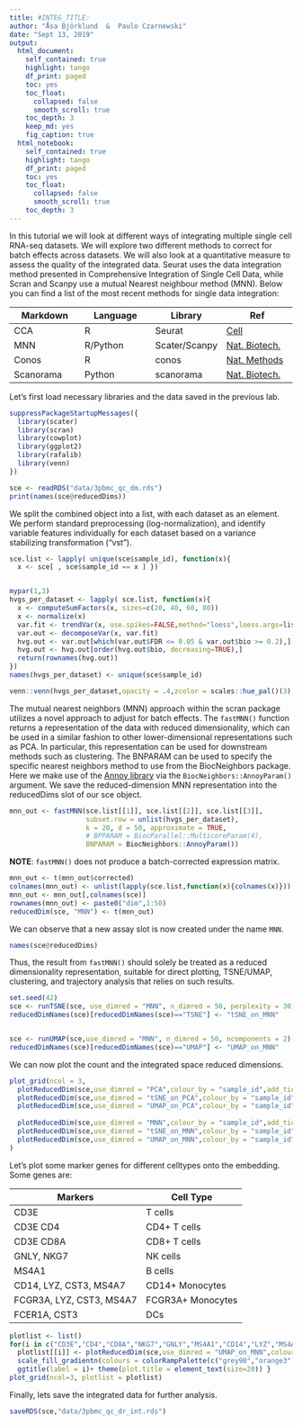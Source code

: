 ```yaml
---
title: #INTEG_TITLE:
author: "Åsa Björklund  &  Paulo Czarnewski"
date: "Sept 13, 2019"
output:
  html_document:
    self_contained: true
    highlight: tango
    df_print: paged
    toc: yes
    toc_float:
      collapsed: false
      smooth_scroll: true
    toc_depth: 3
    keep_md: yes
    fig_caption: true
  html_notebook:
    self_contained: true
    highlight: tango
    df_print: paged
    toc: yes
    toc_float:
      collapsed: false
      smooth_scroll: true
    toc_depth: 3
---
```


In this tutorial we will look at different ways of integrating multiple single cell RNA-seq datasets. We will explore two different methods to correct for batch effects across datasets. We will also look at a quantitative measure to assess the quality of the integrated data. Seurat uses the data integration method presented in Comprehensive Integration of Single Cell Data, while Scran and Scanpy use a mutual Nearest neighbour method (MNN). Below you can find a list of the most recent methods for single data integration:

Markdown | Language | Library | Ref
--- | --- | --- | ---
CCA | R | Seurat | [Cell](https://www.sciencedirect.com/science/article/pii/S0092867419305598?via%3Dihub)
MNN | R/Python | Scater/Scanpy | [Nat. Biotech.](https://www.nature.com/articles/nbt.4091)
Conos | R | conos | [Nat. Methods](https://www.nature.com/articles/s41592-019-0466-z?error=cookies_not_supported&code=5680289b-6edb-40ad-9934-415dac4fdb2f)
Scanorama | Python | scanorama | [Nat. Biotech.](https://www.nature.com/articles/s41587-019-0113-3)

Let's first load necessary libraries and the data saved in the previous lab.

```r
suppressPackageStartupMessages({
  library(scater)
  library(scran)
  library(cowplot)
  library(ggplot2)
  library(rafalib)
  library(venn)
})

sce <- readRDS("data/3pbmc_qc_dm.rds")
print(names(sce@reducedDims))
```

We split the combined object into a list, with each dataset as an element. We perform standard preprocessing (log-normalization), and identify variable features individually for each dataset based on a variance stabilizing transformation ("vst").

```r
sce.list <- lapply( unique(sce$sample_id), function(x){
  x <- sce[ , sce$sample_id == x ] })


mypar(1,3)
hvgs_per_dataset <- lapply( sce.list, function(x){
  x <- computeSumFactors(x, sizes=c(20, 40, 60, 80))
  x <- normalize(x)
  var.fit <- trendVar(x, use.spikes=FALSE,method="loess",loess.args=list(span=0.05))
  var.out <- decomposeVar(x, var.fit)
  hvg.out <- var.out[which(var.out$FDR <= 0.05 & var.out$bio >= 0.2),]
  hvg.out <- hvg.out[order(hvg.out$bio, decreasing=TRUE),]
  return(rownames(hvg.out))
})
names(hvgs_per_dataset) <- unique(sce$sample_id)

venn::venn(hvgs_per_dataset,opacity = .4,zcolor = scales::hue_pal()(3),cexsn = 1,cexil = 1,lwd=1,col="white",borders = NA)
```

The mutual nearest neighbors (MNN) approach within the scran package utilizes a novel approach to adjust for batch effects. The `fastMNN()` function returns a representation of the data with reduced dimensionality, which can be used in a similar fashion to other lower-dimensional representations such as PCA. In particular, this representation can be used for downstream methods such as clustering. The BNPARAM can be used to specify the specific nearest neighbors method to use from the BiocNeighbors package. Here we make use of the [Annoy library](https://github.com/spotify/annoy) via the `BiocNeighbors::AnnoyParam()` argument. We save the reduced-dimension MNN representation into the reducedDims slot of our sce object.

```r
mnn_out <- fastMNN(sce.list[[1]], sce.list[[2]], sce.list[[3]],
                   subset.row = unlist(hvgs_per_dataset),
                   k = 20, d = 50, approximate = TRUE,
                   # BPPARAM = BiocParallel::MulticoreParam(4),
                   BNPARAM = BiocNeighbors::AnnoyParam())
```

**NOTE**: `fastMNN()` does not produce a batch-corrected expression matrix. 

```r
mnn_out <- t(mnn_out$corrected)
colnames(mnn_out) <- unlist(lapply(sce.list,function(x){colnames(x)}))
mnn_out <- mnn_out[,colnames(sce)]
rownames(mnn_out) <- paste0("dim",1:50)
reducedDim(sce, "MNN") <- t(mnn_out)
```

We can observe that a new assay slot is now created under the name `MNN`.

```r
names(sce@reducedDims)
```

Thus, the result from `fastMNN()` should solely be treated as a reduced dimensionality representation, suitable for direct plotting, TSNE/UMAP, clustering, and trajectory analysis that relies on such results.

```r
set.seed(42)
sce <- runTSNE(sce, use_dimred = "MNN", n_dimred = 50, perplexity = 30)
reducedDimNames(sce)[reducedDimNames(sce)=="TSNE"] <- "tSNE_on_MNN"


sce <- runUMAP(sce,use_dimred = "MNN", n_dimred = 50, ncomponents = 2)
reducedDimNames(sce)[reducedDimNames(sce)=="UMAP"] <- "UMAP_on_MNN"
```

We can now plot the count and the integrated space reduced dimensions.

```r
plot_grid(ncol = 3,
  plotReducedDim(sce,use_dimred = "PCA",colour_by = "sample_id",add_ticks = F)+ ggplot2::ggtitle(label ="PCA"),
  plotReducedDim(sce,use_dimred = "tSNE_on_PCA",colour_by = "sample_id",add_ticks = F)+ ggplot2::ggtitle(label ="tSNE_on_PCA"),
  plotReducedDim(sce,use_dimred = "UMAP_on_PCA",colour_by = "sample_id",add_ticks = F)+ ggplot2::ggtitle(label ="UMAP_on_PCA"),
  
  plotReducedDim(sce,use_dimred = "MNN",colour_by = "sample_id",add_ticks = F)+ ggplot2::ggtitle(label ="MNN"),
  plotReducedDim(sce,use_dimred = "tSNE_on_MNN",colour_by = "sample_id",add_ticks = F)+ ggplot2::ggtitle(label ="tSNE_on_MNN"),
  plotReducedDim(sce,use_dimred = "UMAP_on_MNN",colour_by = "sample_id",add_ticks = F)+ ggplot2::ggtitle(label ="UMAP_on_MNN")
)
```

Let's plot some marker genes for different celltypes onto the embedding. Some genes are:

Markers	| Cell Type
--- | ---
CD3E	| T cells
CD3E CD4	| CD4+ T cells
CD3E CD8A	| CD8+ T cells
GNLY, NKG7	| NK cells
MS4A1	| B cells
CD14, LYZ, CST3, MS4A7	| CD14+ Monocytes
FCGR3A, LYZ, CST3, MS4A7	| FCGR3A+  Monocytes
FCER1A, CST3 | DCs

```r
plotlist <- list()
for(i in c("CD3E","CD4","CD8A","NKG7","GNLY","MS4A1","CD14","LYZ","MS4A7","FCGR3A","CST3","FCER1A")){
  plotlist[[i]] <- plotReducedDim(sce,use_dimred = "UMAP_on_MNN",colour_by = i,by_exprs_values = "logcounts",add_ticks = F) +
  scale_fill_gradientn(colours = colorRampPalette(c("grey90","orange3","firebrick","firebrick","red","red" ))(10)) +
  ggtitle(label = i)+ theme(plot.title = element_text(size=20)) }
plot_grid(ncol=3, plotlist = plotlist)
```

Finally, lets save the integrated data for further analysis.

```r
saveRDS(sce,"data/3pbmc_qc_dr_int.rds")
```






